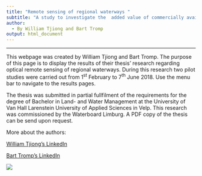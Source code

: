 ```yaml
---
title: "Remote sensing of regional waterways "
subtitle: "A study to investigate the  added value of commercially available optical remote sensing instruments for monitoring and assessing water quality of regional waterways in the province of Limburg, The Netherlands."
author:
  - By William Tjiong and Bart Tromp
output: html_document
---
```


***

This webpage was created by William Tjiong and Bart Tromp. The purpose of this page is to display the results of their thesis' research regarding optical remote sensing of regional waterways. During this research two pilot studies were carried out from 1^st^ February to 7^th^ June 2018. Use the menu bar to navigate to the results pages.  

The thesis was submitted in partial fullfilment of the requirements for the degree of Bachelor in Land- and Water Management at the University of Van Hall Larenstein University of Applied Sciences in Velp. This research was commissioned by the Waterboard Limburg. A PDF copy of the thesis can be send upon request.  

More about the authors: 

[William Tjiong's LinkedIn](https://www.linkedin.com/in/williamtjiong/)
 
[Bart Tromp's LinkedIn](https://www.linkedin.com/in/bart-tromp-28583512a/)



![](wts_vhl.png) 